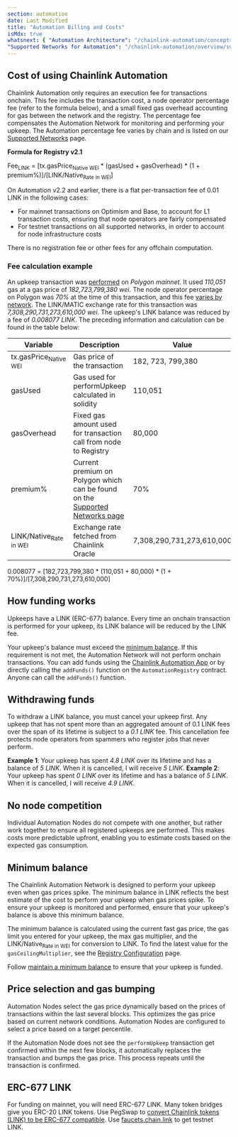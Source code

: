 ```yaml
---
section: automation
date: Last Modified
title: "Automation Billing and Costs"
isMdx: true
whatsnext: { "Automation Architecture": "/chainlink-automation/concepts/automation-architecture",
"Supported Networks for Automation": "/chainlink-automation/overview/supported-networks" }
---
```


## Cost of using Chainlink Automation

Chainlink Automation only requires an execution fee for transactions onchain. This fee includes the transaction cost, a node operator percentage fee (refer to the formula below), and a small fixed gas overhead accounting for gas between the network and the registry. The percentage fee compensates the Automation Network for monitoring and performing your upkeep. The Automation percentage fee varies by chain and is listed on our [Supported Networks](/chainlink-automation/overview/supported-networks) page.

**Formula for Registry v2.1**

Fee<sub>LINK</sub> = [tx.gasPrice<sub>Native WEI</sub> * (gasUsed + gasOverhead) * (1 + premium%)]/[LINK/Native<sub>Rate in WEI</sub>]

On Automation v2.2 and earlier, there is a flat per-transaction fee of 0.01 LINK in the following cases:

- For mainnet transactions on Optimism and Base, to account for L1 transaction costs, ensuring that node operators are fairly compensated
- For testnet transactions on all supported networks, in order to account for node infrastructure costs

There is no registration fee or other fees for any offchain computation.

### Fee calculation example

An upkeep transaction was [performed](https://polygonscan.com/tx/0x19309782e15952c90dcadcc02cbf34f331daaeee369d3e3acca43bade02af105) on _Polygon mainnet_. It used _110,051_ gas at a gas price of _182,723,799,380 wei_. The node operator percentage on Polygon was _70%_ at the time of this transaction, and this fee [varies by network](/chainlink-automation/overview/supported-networks). The LINK/MATIC exchange rate for this transaction was _7,308,290,731,273,610,000 wei_. The upkeep's LINK balance was reduced by a fee of _0.008077 LINK_. The preceding information and calculation can be found in the table below:

| Variable                          | Description                                                                                                                       | Value                     |
| --------------------------------- | --------------------------------------------------------------------------------------------------------------------------------- | ------------------------- |
| tx.gasPrice<sub>Native WEI</sub>  | Gas price of the transaction                                                                                                      | 182, 723, 799,380         |
| gasUsed                           | Gas used for performUpkeep calculated in solidity                                                                                 | 110,051                   |
| gasOverhead                       | Fixed gas amount used for transaction call from node to Registry                                                                  | 80,000                    |
| premium%                          | Current premium on Polygon which can be found on the [Supported Networks page](/chainlink-automation/overview/supported-networks) | 70%                       |
| LINK/Native<sub>Rate in WEI</sub> | Exchange rate fetched from Chainlink Oracle                                                                                       | 7,308,290,731,273,610,000 |

0.008077 = [182,723,799,380 * (110,051 + 80,000) * (1 + 70%)]/[7,308,290,731,273,610,000]

## How funding works

Upkeeps have a LINK (ERC-677) balance. Every time an onchain transaction is performed for your upkeep, its LINK balance will be reduced by the LINK fee.

Your upkeep's balance must exceed the [minimum balance](#minimum-balance). If this requirement is not met, the Automation Network will not perform onchain transactions. You can add funds using the [Chainlink Automation App](https://automation.chain.link/) or by directly calling the `addFunds()` function on the `AutomationRegistry` contract. Anyone can call the `addFunds()` function.

## Withdrawing funds

To withdraw a LINK balance, you must cancel your upkeep first. Any upkeep that has not spent more than an aggregated amount of 0.1 LINK fees over the span of its lifetime is subject to a _0.1 LINK_ fee. This cancellation fee protects node operators from spammers who register jobs that never perform.

**Example 1**: Your upkeep has spent _4.8 LINK_ over its lifetime and has a balance of _5 LINK_. When it is cancelled, I will receive _5 LINK_.
**Example 2**: Your upkeep has spent _0 LINK_ over its lifetime and has a balance of _5 LINK_. When it is cancelled, I will receive _4.9 LINK_.

## No node competition

Individual Automation Nodes do not compete with one another, but rather work together to ensure all registered upkeeps are performed. This makes costs more predictable upfront, enabling you to estimate costs based on the expected gas consumption.

## Minimum balance

The Chainlink Automation Network is designed to perform your upkeep even when gas prices spike. The minimum balance in LINK reflects the best estimate of the cost to perform your upkeep when gas prices spike. To ensure your upkeep is monitored and performed, ensure that your upkeep's balance is above this minimum balance.

The minimum balance is calculated using the current fast gas price, the gas limit you entered for your upkeep, the max gas multiplier, and the LINK/Native<sub>Rate in WEI</sub> for conversion to LINK. To find the latest value for the `gasCeilingMultiplier`, see the [Registry Configuration](/chainlink-automation/overview/supported-networks/#configurations) page.

Follow [maintain a minimum balance](/chainlink-automation/guides/manage-upkeeps/#maintain-a-minimum-balance) to ensure that your upkeep is funded.

## Price selection and gas bumping

Automation Nodes select the gas price dynamically based on the prices of transactions within the last several blocks. This optimizes the gas price based on current network conditions. Automation Nodes are configured to select a price based on a target percentile.

If the Automation Node does not see the `performUpkeep` transaction get confirmed within the next few blocks, it automatically replaces the transaction and bumps the gas price. This process repeats until the transaction is confirmed.

## ERC-677 LINK

For funding on mainnet, you will need ERC-677 LINK. Many token bridges give you ERC-20 LINK tokens. Use PegSwap to [convert Chainlink tokens (LINK) to be ERC-677 compatible](https://pegswap.chain.link/). Use [faucets.chain.link](https://faucets.chain.link/) to get testnet LINK.
